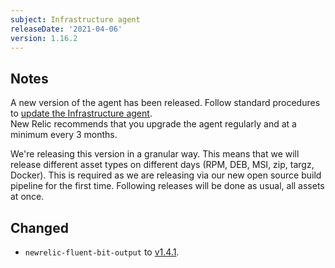 ```yaml
---
subject: Infrastructure agent
releaseDate: '2021-04-06'
version: 1.16.2
---
```


## Notes
A new version of the agent has been released. Follow standard procedures to [update the Infrastructure agent](https://docs.newrelic.com/docs/infrastructure/install-configure-manage-infrastructure/update-or-uninstall/update-infrastructure-agent).  
New Relic recommends that you upgrade the agent regularly and at a minimum every 3 months.

<Callout variant="important">
We're releasing this version in a granular way. This means that we will release different asset types on different days (RPM, DEB, MSI, zip, targz, Docker).
This is required as we are releasing via our new open source build pipeline for the first time. Following releases will be done as usual, all assets at once.
</Callout>


## Changed
- `newrelic-fluent-bit-output` to [v1.4.1](https://github.com/newrelic/newrelic-fluent-bit-output/tree/1.4.1).
